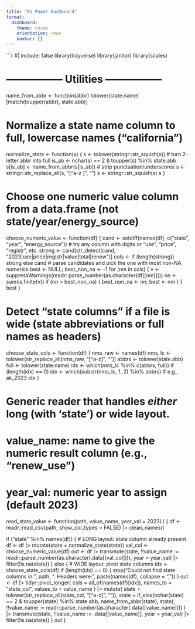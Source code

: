 ```yaml
---
title: "EV Power Dashboard"
format:
  dashboard:
    theme: cosmo
    orientation: rows
    navbar: []
---
```


```r
#| include: false
library(tidyverse)
library(janitor)
library(scales)

# ----------------- Utilities -----------------

name_from_abbr <- function(abbr) tolower(state.name)[match(toupper(abbr), state.abb)]

# Normalize a state name column to full, lowercase names ("california")
normalize_state <- function(x) {
  s <- tolower(stringr::str_squish(x))
  # turn 2-letter abbr into full
  is_ab <- nchar(s) == 2 & toupper(s) %in% state.abb
  s[is_ab] <- name_from_abbr(s[is_ab])
  # strip punctuation/underscores
  s <- stringr::str_replace_all(s, "[^a-z ]", "")
  s <- stringr::str_squish(s)
  s
}

# Choose one numeric value column from a data.frame (not state/year/energy_source)
choose_numeric_value <- function(df) {
  cand <- setdiff(names(df), c("state", "year", "energy_source"))
  # try any column with digits or "use", "price", "registr", etc.
  strong <- cand[str_detect(cand, "2023|use|price|registr|value|total|renew")]
  cols <- if (length(strong)) strong else cand
  # parse candidates and pick the one with most non-NA numerics
  best <- NULL; best_non_na <- -1
  for (nm in cols) {
    v <- suppressWarnings(readr::parse_number(as.character(df[[nm]])))
    nn <- sum(is.finite(v))
    if (nn > best_non_na) { best_non_na <- nn; best <- nm }
  }
  best
}

# Detect "state columns" if a file is wide (state abbreviations or full names as headers)
choose_state_cols <- function(df) {
  nms_raw <- names(df)
  nms_lc  <- tolower(str_replace_all(nms_raw, "[^a-z]", ""))
  abbrs <- tolower(state.abb)
  full  <- tolower(state.name)
  idx <- which(nms_lc %in% c(abbrs, full))
  if (length(idx) == 0) idx <- which(substr(nms_lc, 1, 2) %in% abbrs)  # e.g., ak_2023
  idx
}

# Generic reader that handles *either* long (with 'state') or wide layout.
# value_name: name to give the numeric result column (e.g., "renew_use")
# year_val:   numeric year to assign (default 2023)
read_state_value <- function(path, value_name, year_val = 2023L) {
  df <- readr::read_csv(path, show_col_types = FALSE) |> clean_names()

  if ("state" %in% names(df)) {
    # LONG layout: state column already present
    df <- df |>
      mutate(state = normalize_state(state))
    val_col <- choose_numeric_value(df)
    out <- df |>
      transmute(state,
                !!value_name := readr::parse_number(as.character(.data[[val_col]])),
                year = year_val) |>
      filter(!is.na(state))
  } else {
    # WIDE layout: pivot state columns
    idx <- choose_state_cols(df)
    if (length(idx) == 0) {
      stop("Could not find state columns in: ", path,
           ". Headers were: ", paste(names(df), collapse = ", "))
    }
    out <- df |>
      tidyr::pivot_longer(
        cols = all_of(names(df)[idx]),
        names_to = "state_col", values_to = value_name
      ) |>
      mutate(
        state = tolower(str_replace_all(state_col, "[^a-z]", "")),
        state = if_else(nchar(state) == 2 & toupper(state) %in% state.abb,
                        name_from_abbr(state), state),
        !!value_name := readr::parse_number(as.character(.data[[value_name]]))
      ) |>
      transmute(state, !!value_name := .data[[value_name]], year = year_val) |>
      filter(!is.na(state))
  }
  out
}

